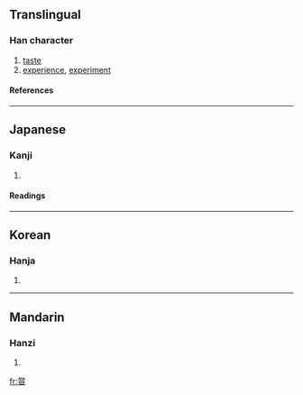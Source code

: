{{see|嘗}}

==Translingual==
===Han character===
{{Han char|rn=99|rad=甘|as=08|sn=13|four=|canj=火月口廿一 (FBRTM)}}
# [[taste]]
# [[experience]], [[experiment]]
====References====
{{Han ref|kx=0754.160|dkj=21659|dj=1161.090|hdz=42414.110|uh=751E|ud=29982}}

----
==Japanese==
===Kanji===
{{ja-kanji|grade=|rs=甘08}}
# {{defn|Japanese}} 
====Readings====
{{ja-readings|on=[[しょう]] (shō), [[じょう]] (jō)|kun=[[なめる]] (nameru), [[こころみる]] (kokoromiru), [[かって]] (katte)|nanori=}}

----
==Korean==
===Hanja===
{{ko-hanja|hangeul=상|eumhun=|rv=sang|mr=sang|y=sang}}
# {{defn|Korean}}

----
==Mandarin==
===Hanzi===
{{cmn-hanzi|pin=[[cháng]] (chang2), [[shēn]] (shen1)|wg=ch'ang<sup>2</sup>, shen<sup>1</sup>}}
# {{defn|Mandarin}}

[[fr:甞]]